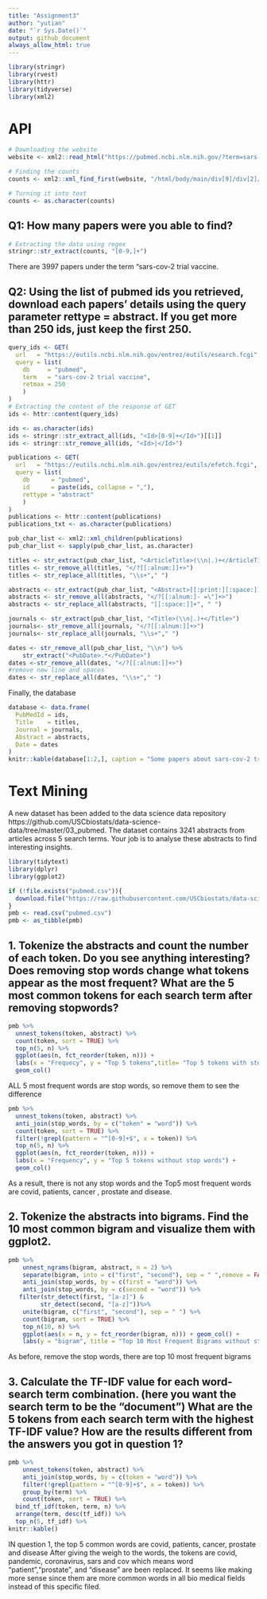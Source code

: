 ```yaml
---
title: "Assignment3"
author: "yutian"
date: "`r Sys.Date()`"
output: github_document
always_allow_html: true
---
```


```r
library(stringr)
library(rvest)
library(httr)
library(tidyverse)
library(xml2)
```

# API

```r
# Downloading the website
website <- xml2::read_html("https://pubmed.ncbi.nlm.nih.gov/?term=sars-cov-2+trial+vaccine")

# Finding the counts
counts <- xml2::xml_find_first(website, "/html/body/main/div[9]/div[2]/div[2]/div[1]/div[1]")

# Turning it into text
counts <- as.character(counts)
```

## Q1: How many papers were you able to find?
```r
# Extracting the data using regex
stringr::str_extract(counts, "[0-9,]+")
```

There are 3997 papers under the term “sars-cov-2 trial vaccine.

## Q2: Using the list of pubmed ids you retrieved, download each papers’ details using the query parameter rettype = abstract. If you get more than 250 ids, just keep the first 250.


```r
query_ids <- GET(
  url   = "https://eutils.ncbi.nlm.nih.gov/entrez/eutils/esearch.fcgi",
  query = list(
    db     = "pubmed", 
    term   = "sars-cov-2 trial vaccine", 
    retmax = 250
    )
)
# Extracting the content of the response of GET
ids <- httr::content(query_ids)
```

```r
ids <- as.character(ids)
ids <- stringr::str_extract_all(ids, "<Id>[0-9]+</Id>")[[1]]
ids <- stringr::str_remove_all(ids, "<Id>|</Id>")
```

```r
publications <- GET(
  url   = "https://eutils.ncbi.nlm.nih.gov/entrez/eutils/efetch.fcgi",
  query = list(
    db      = "pubmed",
    id      = paste(ids, collapse = ","),
    rettype = "abstract"
    )
)
publications <- httr::content(publications)
publications_txt <- as.character(publications)

```

```r
pub_char_list <- xml2::xml_children(publications)
pub_char_list <- sapply(pub_char_list, as.character)

```

```r
titles <- str_extract(pub_char_list, "<ArticleTitle>(\\n|.)+</ArticleTitle>")
titles <- str_remove_all(titles, "</?[[:alnum:]]+>")
titles <- str_replace_all(titles, "\\s+"," ")
```



```r
abstracts <- str_extract(pub_char_list, "<Abstract>[[:print:][:space:]]+</Abstract>")
abstracts <- str_remove_all(abstracts, "</?[[:alnum:]- =\"]+>")
abstracts <- str_replace_all(abstracts, "[[:space:]]+", " ")

```

```r
journals <- str_extract(pub_char_list, "<Title>(\\n|.)+</Title>")
journals<- str_remove_all(journals, "</?[[:alnum:]]+>")
journals<- str_replace_all(journals, "\\s+"," ")
```

```r
dates <- str_remove_all(pub_char_list, "\\n") %>%
    str_extract("<PubDate>.*</PubDate>")
dates <-str_remove_all(dates, "</?[[:alnum:]]+>")
#remove new line and spaces
dates <- str_replace_all(dates, "\\s+"," ")
```

Finally, the database

```r
database <- data.frame(
  PubMedId = ids,
  Title    = titles,
  Journal = journals,
  Abstract = abstracts,
  Date = dates
)
knitr::kable(database[1:2,], caption = "Some papers about sars-cov-2 trial vaccine")
```

# Text Mining

A new dataset has been added to the data science data repository https://github.com/USCbiostats/data-science-data/tree/master/03_pubmed. The dataset contains 3241 abstracts from articles across 5 search terms. Your job is to analyse these abstracts to find interesting insights.



```r
library(tidytext)
library(dplyr)
library(ggplot2)
```

```r
if (!file.exists("pubmed.csv")){
  download.file("https://raw.githubusercontent.com/USCbiostats/data-science-data/master/03_pubmed/pubmed.csv", "pubmed.csv", method="libcurl", timeout = 60)
}
pmb <- read.csv("pubmed.csv")
pmb <- as_tibble(pmb)
```
## 1. Tokenize the abstracts and count the number of each token. Do you see anything interesting? Does removing stop words change what tokens appear as the most frequent? What are the 5 most common tokens for each search term after removing stopwords?

```r
pmb %>%
  unnest_tokens(token, abstract) %>%
  count(token, sort = TRUE) %>%
  top_n(5, n) %>%
  ggplot(aes(n, fct_reorder(token, n))) +
  labs(x = "Frequecy", y = "Top 5 tokens",title= "Top 5 tokens with stop words") +
  geom_col()
```
ALL 5 most frequent words are stop words, so remove them to see the difference 

```r
pmb %>%
  unnest_tokens(token, abstract) %>%
  anti_join(stop_words, by = c("token" = "word")) %>%
  count(token, sort = TRUE) %>%
  filter(!grepl(pattern = "^[0-9]+$", x = token)) %>%
  top_n(5, n) %>%
  ggplot(aes(n, fct_reorder(token, n))) +
  labs(x = "Frequency", y = "Top 5 tokens without stop words") +
  geom_col()
```

As a result, there is not any stop words and the Top5 most frequent words are covid, patients, cancer , prostate and disease.

## 2. Tokenize the abstracts into bigrams. Find the 10 most common bigram and visualize them with ggplot2.


```r
pmb %>%
    unnest_ngrams(bigram, abstract, n = 2) %>%
    separate(bigram, into = c("first", "second"), sep = " ",remove = FALSE) %>%
    anti_join(stop_words, by = c(first = "word")) %>%
    anti_join(stop_words, by = c(second = "word")) %>%
   filter(str_detect(first, "[a-z]") &
         str_detect(second, "[a-z]"))%>%
    unite(bigram, c("first", "second"), sep = " ") %>%
    count(bigram, sort = TRUE) %>%
    top_n(10, n) %>%
    ggplot(aes(x = n, y = fct_reorder(bigram, n))) + geom_col() +
    labs(y = "bigram", title = "Top 10 Most Frequent Bigrams without stopwords") 
```


As before, remove the stop words, there are top 10 most frequent bigrams

## 3. Calculate the TF-IDF value for each word-search term combination. (here you want the search term to be the “document”) What are the 5 tokens from each search term with the highest TF-IDF value? How are the results different from the answers you got in question 1?

```r
pmb %>%
    unnest_tokens(token, abstract) %>%
    anti_join(stop_words, by = c(token = "word")) %>%
    filter(!grepl(pattern = "^[0-9]+$", x = token)) %>%
    group_by(term) %>%
    count(token, sort = TRUE) %>%
  bind_tf_idf(token, term, n) %>%
  arrange(term, desc(tf_idf)) %>%
  top_n(5, tf_idf) %>%
knitr::kable()

```

IN question 1, the top 5 common words are covid, patients, cancer, prostate and disease
After giving the weigh to the words, the tokens are covid, pandemic, coronavirus, sars and cov which  means word "patient","prostate", and "disease" are been replaced. It seems like making more sense since them are more common words in all bio medical fields instead of this specific filed.    